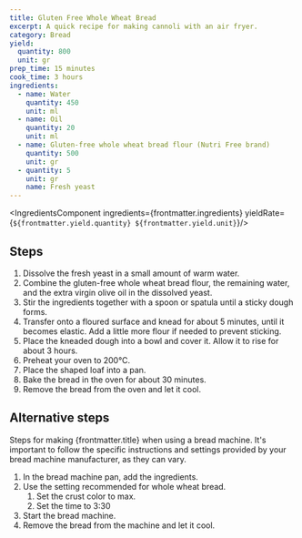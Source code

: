 ```yaml
---
title: Gluten Free Whole Wheat Bread
excerpt: A quick recipe for making cannoli with an air fryer.
category: Bread
yield:
  quantity: 800
  unit: gr
prep_time: 15 minutes
cook_time: 3 hours
ingredients:
  - name: Water
    quantity: 450
    unit: ml
  - name: Oil
    quantity: 20
    unit: ml
  - name: Gluten-free whole wheat bread flour (Nutri Free brand)
    quantity: 500
    unit: gr
  - quantity: 5
    unit: gr
    name: Fresh yeast
---
```


<IngredientsComponent ingredients={frontmatter.ingredients} yieldRate={`${frontmatter.yield.quantity} ${frontmatter.yield.unit}`}/>

## Steps

1. Dissolve the fresh yeast in a small amount of warm water.
2. Combine the gluten-free whole wheat bread flour, the remaining water, and the extra virgin olive oil in the dissolved yeast.
3. Stir the ingredients together with a spoon or spatula until a sticky dough forms.
4. Transfer onto a floured surface and knead for about 5 minutes, until it becomes elastic. Add a little more flour if needed to prevent sticking.
5. Place the kneaded dough into a bowl and cover it. Allow it to rise for about 3 hours.
6. Preheat your oven to 200°C.
7. Place the shaped loaf into a pan.
8. Bake the bread in the oven for about 30 minutes.
9. Remove the bread from the oven and let it cool.

## Alternative steps

Steps for making {frontmatter.title} when using a bread machine.
It's important to follow the specific instructions and settings provided by your bread machine manufacturer, as they can vary.

1. In the bread machine pan, add the ingredients.
2. Use the setting recommended for whole wheat bread. 
     1. Set the crust color to max.
	 2. Set the time to 3:30
3. Start the bread machine.
4. Remove the bread from the machine and let it cool.


